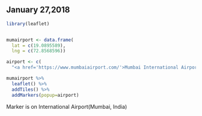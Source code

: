 


## January 27,2018
```r

library(leaflet)


mumairport <- data.frame(
  lat = c(19.0895589),
  lng = c(72.8568596))

airport <- c(
  "<a href='https://www.mumbaiairport.com/'>Mumbai International Airport</a>")

mumairport %>% 
  leaflet() %>%
  addTiles() %>% 
  addMarkers(popup=airport) 

```


Marker is on International Airport(Mumbai, India)
